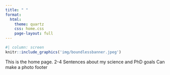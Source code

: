 ```yaml
---
title: " "
format:
  html: 
    theme: quartz
    css: home.css
    page-layout: full
---
```


```r
#| column: screen
knitr::include_graphics('img/boundlessbanner.jpeg')
```

This is the home page.
2-4 Sentences about my science and PhD goals
Can make a photo footer 